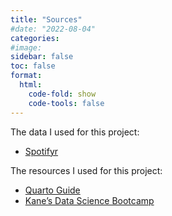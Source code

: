 ```yaml
---
title: "Sources"
#date: "2022-08-04"
categories:
#image:  
sidebar: false
toc: false
format:
  html:
    code-fold: show
    code-tools: false
---
```


The data I used for this project:

 -  [Spotifyr](https://www.rdocumentation.org/packages/spotifyr/versions/2.1.1)

The resources I used for this project:

 -  [Quarto Guide](https://quarto.org/docs/guide/)
 -  [Kane's Data Science Bootcamp](https://bootcamp.davidkane.info/)
